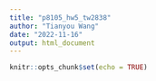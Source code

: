 ```yaml
---
title: "p8105_hw5_tw2838"
author: "Tianyou Wang"
date: "2022-11-16"
output: html_document
---
```


```r
knitr::opts_chunk$set(echo = TRUE)
```

